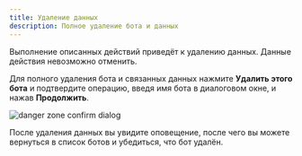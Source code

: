 ```yaml
---
title: Удаление данных
description: Полное удаление бота и данных
---
```


<Warning>
  Выполнение описанных действий приведёт к удалению данных. Данные действия
  невозможно отменить.
</Warning>

Для полного удаления бота и связанных данных нажмите **Удалить этого бота** и подтвердите операцию, введя имя бота в диалоговом окне, и нажав **Продолжить**.

<img src="/images/danger-zone-confirm.png" alt="danger zone confirm dialog" />

После удаления данных вы увидите оповещение, после чего вы можете вернуться в список ботов и убедиться, что бот удалён.
